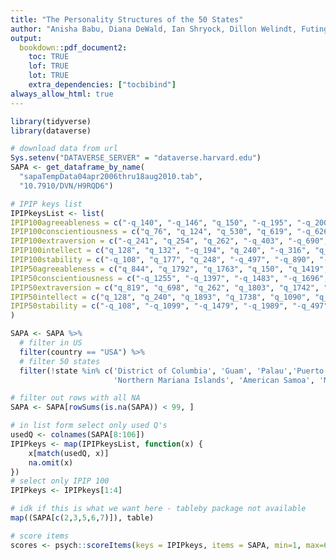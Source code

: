 ```yaml
---
title: "The Personality Structures of the 50 States"
author: "Anisha Babu, Diana DeWald, Ian Shryock, Dillon Welindt, Futing Zou"
output: 
  bookdown::pdf_document2:
    toc: TRUE
    lof: TRUE
    lot: TRUE
    extra_dependencies: ["tocbibind"]
always_allow_html: true
---
```


```r
library(tidyverse)
library(dataverse)

# download data from url
Sys.setenv("DATAVERSE_SERVER" = "dataverse.harvard.edu")
SAPA <- get_dataframe_by_name(
  "sapaTempData04apr2006thru18aug2010.tab",
  "10.7910/DVN/H9RQD6")

# IPIP keys list
IPIPkeysList <- list(
IPIP100agreeableness = c("-q_140", "-q_146", "q_150", "-q_195", "-q_200", "q_217", "-q_838", "q_844", "q_1041", "q_1053", "q_1162", "-q_1163", "q_1206", "q_1364", "q_1385", "q_1419", "q_1705", "q_1763", "q_1792", "q_1832"),
IPIP100conscientiousness = c("q_76", "q_124", "q_530", "q_619", "-q_626", "-q_904", "q_931", "q_962", "-q_1254", "-q_1255", "q_1290", "q_1333", "q_1374", "-q_1397", "q_1422", "-q_1452", "-q_1483", "q_1507", "-q_1696", "-q_1949"),
IPIP100extraversion = c("-q_241", "q_254", "q_262", "-q_403", "-q_690", "q_698", "-q_712", "q_815", "q_819", "-q_901", "-q_1114", "-q_1180", "q_1205", "q_1410", "-q_1480", "q_1742", "q_1768", "q_1803", "-q_1913"),
IPIP100intellect = c("q_128", "q_132", "-q_194", "q_240", "-q_316", "q_422", "q_492", "q_493", "-q_609", "q_1050", "q_1058", "-q_1083", "-q_1088", "q_1090", "q_1388", "q_1392", "q_1738", "-q_1861", "q_1893", "-q_1964"),
IPIP100stability = c("-q_108", "q_177", "q_248", "-q_497", "-q_890", "-q_952", "-q_960", "-q_974", "-q_979", "-q_986", "-q_995", "-q_1020", "-q_1099", "-q_1479", "-q_1505", "q_1585", "q_1677", "q_1683", "-q_1775", "-q_1989"),
IPIP50agreeableness = c("q_844", "q_1792", "q_1763", "q_150", "q_1419", "q_1053", "-q_838", "-q_200", "-q_195", "-q_1163"),
IPIP50conscientiousness = c("-q_1255", "-q_1397", "-q_1483", "-q_1696", "q_124", "q_1290", "q_1507", "q_76", "q_931", "q_962"),
IPIP50extraversion = c("q_819", "q_698", "q_262", "q_1803", "q_1742", "-q_712", "-q_690", "-q_241", "-q_1180", "-q_1114"),
IPIP50intellect = c("q_128", "q_240", "q_1893", "q_1738", "q_1090", "q_1058", "q_1050", "-q_609", "-q_194", "-q_1088"),
IPIP50stability = c("-q_108", "-q_1099", "-q_1479", "-q_1989", "-q_497", "-q_974", "-q_986", "-q_995", "q_1677", "q_248")
)

```

```r
SAPA <- SAPA %>%
  # filter in US
  filter(country == "USA") %>%
  # filter 50 states
  filter(!state %in% c('District of Columbia', 'Guam', 'Palau','Puerto Rico', 'Virgin Islands',
                       'Northern Mariana Islands', 'American Samoa', 'Marshall Islands', NA)) 

# filter out rows with all NA
SAPA <- SAPA[rowSums(is.na(SAPA)) < 99, ]

# in list form select only used Q's
usedQ <- colnames(SAPA[8:106])
IPIPkeys <- map(IPIPkeysList, function(x) {
    x[match(usedQ, x)]
    na.omit(x)
})
# select only IPIP 100
IPIPkeys <- IPIPkeys[1:4]

```

```r
# idk if this is what we want here - tableby package not available
map((SAPA[c(2,3,5,6,7)]), table)

```

```r
# score items
scores <- psych::scoreItems(keys = IPIPkeys, items = SAPA, min=1, max=6, totals = FALSE, impute = 'none')$scores


```

```r

```

```r

```

```r

```

```r

```

```r

```

```r

```

\renewcommand{\thetable}{S\arabic{table}} 
\renewcommand{\thefigure}{S\arabic{figure}}



\definecolor{fancyTextColor}{HTML}{4284f5}
\definecolor{hightlightColor}{HTML}{FFFF66}

\newpage

\listoftables

\newpage

\listoffigures

\newpage



